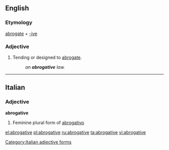 ==English==

===Etymology===
[[abrogate]] + [[-ive]]

===Adjective===
{{en-adj}}

# Tending or designed to [[abrogate]].
#: ''an '''abrogative''' law.''

----

==Italian==

===Adjective===
'''abrogative''' {{f}}

# Feminine plural form of [[abrogativo]]

[[Category:Italian adjective forms]]

[[el:abrogative]]
[[pl:abrogative]]
[[ru:abrogative]]
[[ta:abrogative]]
[[vi:abrogative]]